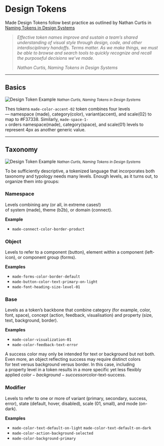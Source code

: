 
<Meta title="Hello/Naming Conventions/Design Tokens" />

# Design Tokens

Made Design Tokens follow best practice as outlined by Nathan Curtis in [Naming Tokens in Design Systems](https://medium.com/eightshapes-llc/naming-tokens-in-design-systems-9e86c7444676)

> _Effective token names improve and sustain a team’s shared understanding of visual style through design, code, and other interdisciplinary handoffs. Terms matter. As we make things, we must be able to browse and search tools to quickly recognize and recall the purposeful decisions we’ve made._
>
> <cite>Nathan Curtis, Naming Tokens in Design Systems</cite>


-----

## Basics

![Design Token Example](https://miro.medium.com/max/2000/1*Z6BGvwr4YcxGw91wZFWQNw.png "Design Token Example")
<small><em>Nathan Curtis, Naming Tokens in Design Systems</em></small>

Thes tokens `made-color-accent-02` token combines four levels — namespace (made), category(color), variant(accent), and scale(02) to map to #F37338.
Similarly, `made-space-1-x` orders namespace(made), category(space), and scale(01) levels to represent 4px as another generic value.

-----

## Taxonomy

![Design Token Example](https://miro.medium.com/max/2000/1*QW0vwniEYOyv1dRzGdhfSQ.png "Design Token Example")
<small><em>Nathan Curtis, Naming Tokens in Design Systems</em></small>

To be sufficiently descriptive, a tokenized language that incorporates both taxonomy and typology needs many levels. Enough levels, as it turns out, to organize them into groups:

### Namespace

Levels combining any (or all, in extreme cases!) of system (made), theme (b2b), or domain (connect).

**Example**

 - `made-connect-color-border-product`

### Object

Levels to refer to a component (button), element within a component (left-icon), or component group (forms).

**Examples**

- `made-forms-color-border-default`
- `made-button-color-text-primary-on-light`
- `made-font-heading-size-level-01`

### Base

Levels as a token’s backbone that combine category (for example, color, font, space), concept (action, feedback, visualisation) and property (size, text, background, border).

**Examples**

 - `made-color-visualization-01`
 - `made-color-feedback-text-error`

A success color may only be intended for text or background but not both. Even more, an object reflecting success may require distinct colors for text versus background versus border. In this case, including a property level in a token results in a more specific yet less flexibly applied $color-background-success or $color-text-success.

### Modifier

Levels to refer to one or more of variant (primary, secondary, success, error), state (default, hover, disabled), scale (01, small), and mode (on-dark).

**Examples**

- `made-color-text-default-on-light` `made-color-text-default-on-dark`
- `made-color-action-background-selected`
- `made-color-background-primary`
